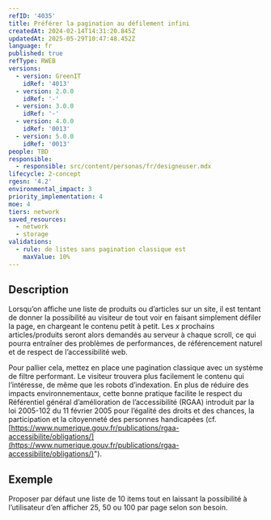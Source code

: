 ```yaml
---
refID: '4035'
title: Préférer la pagination au défilement infini
createdAt: 2024-02-14T14:31:20.845Z
updatedAt: 2025-05-29T10:47:48.452Z
language: fr
published: true
refType: RWEB
versions:
  - version: GreenIT
    idRef: '4013'
  - version: 2.0.0
    idRef: '-'
  - version: 3.0.0
    idRef: '-'
  - version: 4.0.0
    idRef: '0013'
  - version: 5.0.0
    idRef: '0013'
people: TBD
responsible:
  - responsible: src/content/personas/fr/designeuser.mdx
lifecycle: 2-concept
rgesn: '4.2'
environmental_impact: 3
priority_implementation: 4
moe: 4
tiers: network
saved_resources:
  - network
  - storage
validations:
  - rule: de listes sans pagination classique est
    maxValue: 10%
---
```


## Description

Lorsqu’on affiche une liste de produits ou d’articles sur un site, il est tentant de donner la possibilité au visiteur de tout voir en faisant simplement défiler la page, en chargeant le contenu petit à petit. Les *x* prochains articles/produits seront alors demandés au serveur à chaque scroll, ce qui pourra entraîner des problèmes de performances, de référencement naturel et de respect de l’accessibilité web.

Pour pallier cela, mettez en place une pagination classique avec un système de filtre performant. Le visiteur trouvera plus facilement le contenu qui l’intéresse, de même que les robots d’indexation. En plus de réduire des impacts environnementaux, cette bonne pratique facilite le respect du Référentiel général d’amélioration de l’accessibilité (RGAA) introduit par la loi 2005-102 du 11 février 2005 pour l’égalité des droits et des chances, la participation et la citoyenneté des personnes handicapées (cf. [https://www.numerique.gouv.fr/publications/rgaa-accessibilite/obligations/](https://www.numerique.gouv.fr/publications/rgaa-accessibilite/obligations/)").

## Exemple

Proposer par défaut une liste de 10 items tout en laissant la possibilité à l’utilisateur d’en afficher 25, 50 ou 100 par page selon son besoin.
